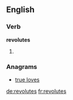 ==English==

===Verb===
'''revolutes'''

# {{third-person singular of|revolute}}

===Anagrams===
* [[true loves#English|true loves]]

[[de:revolutes]]
[[fr:revolutes]]